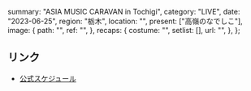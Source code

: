   summary: "ASIA MUSIC CARAVAN in Tochigi",
  category: "LIVE",
  date: "2023-06-25",
  region: "栃木",
  location: "",
  present: ["高嶺のなでしこ"],
  image: {
    path: "",
    ref: "",
  },
  recaps: {
    costume: "",
    setlist: [],
    url: "",
  },
};

## リンク

- [公式スケジュール](https://takanenonadeshiko.jp/?p=1054)
